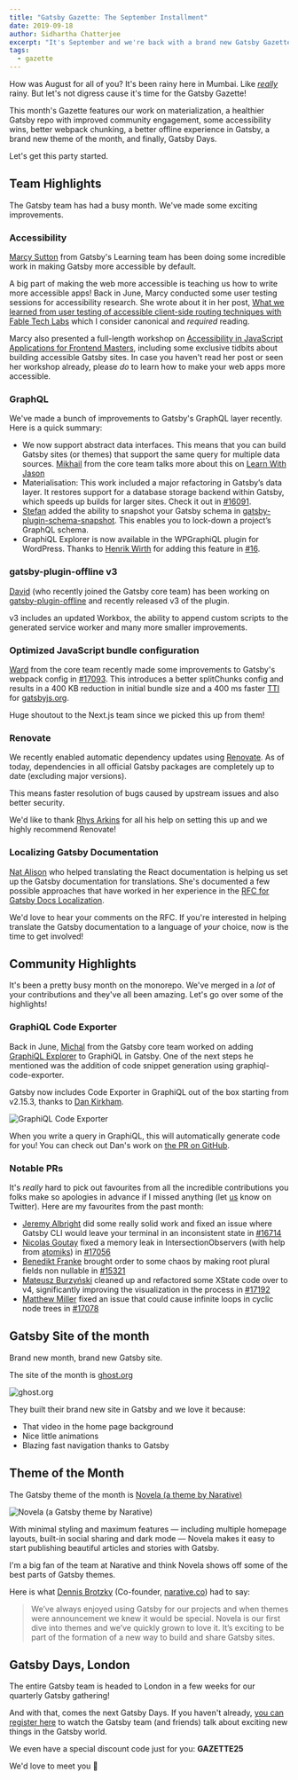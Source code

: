 ```yaml
---
title: "Gatsby Gazette: The September Installment"
date: 2019-09-18
author: Sidhartha Chatterjee
excerpt: "It's September and we're back with a brand new Gatsby Gazette, this time featuring a theme of the month, an RFC to localize documentation and Gatsby Days"
tags:
  - gazette
---
```


How was August for all of you? It's been rainy here in Mumbai. Like [_really_](https://qz.com/india/1703369/photos-of-mumbai-rains-and-floods-amid-indian-monsoons/) rainy. But let's not digress cause it's time for the Gatsby Gazette!

This month's Gazette features our work on materialization, a healthier Gatsby repo with improved community engagement, some accessibility wins, better webpack chunking, a better offline experience in Gatsby, a brand new theme of the month, and finally, Gatsby Days.

Let's get this party started.

## Team Highlights

The Gatsby team has had a busy month. We've made some exciting improvements.

### Accessibility

[Marcy Sutton](https://twitter.com/marcysutton) from Gatsby's Learning team has been doing some incredible work in making Gatsby more accessible by default.

A big part of making the web more accessible is teaching us how to write more accessible apps! Back in June, Marcy conducted some user testing sessions for accessibility research. She wrote about it in her post, [What we learned from user testing of accessible client-side routing techniques with Fable Tech Labs](https://www.gatsbyjs.org/blog/2019-07-11-user-testing-accessible-client-routing/) which I consider canonical and _required_ reading.

Marcy also presented a full-length workshop on [Accessibility in JavaScript Applications for Frontend Masters](https://frontendmasters.com/workshops/javascript-accessibility/), including some exclusive tidbits about building accessible Gatsby sites. In case you haven't read her post or seen her workshop already, please _do_ to learn how to make your web apps more accessible.

### GraphQL

We've made a bunch of improvements to Gatsby's GraphQL layer recently. Here is a quick summary:

- We now support abstract data interfaces. This means that you can build Gatsby sites (or themes) that support the same query for multiple data sources. [Mikhail](https://twitter.com/freiksenet) from the core team talks more about this on [Learn With Jason](https://www.youtube.com/watch?v=ALspNtrOqDk)
- Materialisation: This work included a major refactoring in Gatsby’s data layer. It restores support for a database storage backend within Gatsby, which speeds up builds for larger sites. Check it out in [#16091](https://github.com/gatsbyjs/gatsby/pull/16091).
- [Stefan](https://github.com/stefanprobst) added the ability to snapshot your Gatsby schema in [gatsby-plugin-schema-snapshot](https://www.gatsbyjs.org/packages/gatsby-plugin-schema-snapshot/). This enables you to lock-down a project’s GraphQL schema.
- GraphiQL Explorer is now available in the WPGraphiQL plugin for WordPress. Thanks to [Henrik Wirth](https://github.com/henrikwirth) for adding this feature in [#16](https://github.com/wp-graphql/wp-graphiql/pull/16).

### gatsby-plugin-offline v3

[David](https://twitter.com/davidbailey00) (who recently joined the Gatsby core team) has been working on [gatsby-plugin-offline](https://www.gatsbyjs.org/packages/gatsby-plugin-offline/) and recently released v3 of the plugin.

v3 includes an updated Workbox, the ability to append custom scripts to the generated service worker and many more smaller improvements.

### Optimized JavaScript bundle configuration

[Ward](https://twitter.com/wardpeet) from the core team recently made some improvements to Gatsby's webpack config in [#17093](https://github.com/gatsbyjs/gatsby/pull/17093). This introduces a better splitChunks config and results in a 400 KB reduction in initial bundle size and a 400 ms faster [TTI](https://developers.google.com/web/tools/lighthouse/audits/time-to-interactive) for [gatsbyjs.org](https://gatsbyjs.org).

Huge shoutout to the Next.js team since we picked this up from them!

### Renovate

We recently enabled automatic dependency updates using [Renovate](https://renovatebot.com/). As of today, dependencies in all official Gatsby packages are completely up to date (excluding major versions).

This means faster resolution of bugs caused by upstream issues and also better security.

We'd like to thank [Rhys Arkins](https://twitter.com/rarkins) for all his help on setting this up and we highly recommend Renovate!

### Localizing Gatsby Documentation

[Nat Alison](https://twitter.com/tesseralis) who helped translating the React documentation is helping us set up the Gatsby documentation for translations. She's documented a few possible approaches that have worked in her experience in the [RFC for Gatsby Docs Localization](https://github.com/gatsbyjs/rfcs/pull/42).

We'd love to hear your comments on the RFC. If you're interested in helping translate the Gatsby documentation to a language of _your_ choice, now is the time to get involved!

## Community Highlights

It's been a pretty busy month on the monorepo. We've merged in a _lot_ of your contributions and they've all been amazing. Let's go over some of the highlights!

### GraphiQL Code Exporter

Back in June, [Michal](https://twitter.com/mipiechowiak) from the Gatsby core team worked on adding [GraphiQL Explorer](https://github.com/OneGraph/graphiql-explorer) to GraphiQL in Gatsby. One of the next steps he mentioned was the addition of code snippet generation using graphiql-code-exporter.

Gatsby now includes Code Exporter in GraphiQL out of the box starting from v2.15.3, thanks to [Dan Kirkham](https://twitter.com/herecydev).

![GraphiQL Code Exporter](./2019-09-1308.05.19.gif)

When you write a query in GraphiQL, this will automatically generate code for you! You can check out Dan's work on [the PR on GitHub](https://github.com/gatsbyjs/gatsby/pull/17120).

### Notable PRs

It's _really_ hard to pick out favourites from all the incredible contributions you folks make so apologies in advance if I missed anything (let [us](https://twitter.com/gatsbyjs) know on Twitter). Here are my favourites from the past month:

- [Jeremy Albright](https://github.com/Js-Brecht) did some really solid work and fixed an issue where Gatsby CLI would leave your terminal in an inconsistent state in [#16714](https://github.com/gatsbyjs/gatsby/pull/16714)
- [Nicolas Goutay](https://github.com/phacks) fixed a memory leak in IntersectionObservers (with help from [atomiks](https://github.com/atomiks)) in [#17056](https://github.com/gatsbyjs/gatsby/pull/17056)
- [Benedikt Franke](https://github.com/spawnia) brought order to some chaos by making root plural fields non nullable in [#15321](https://github.com/gatsbyjs/gatsby/pull/15321)
- [Mateusz Burzyński](https://github.com/Andarist) cleaned up and refactored some XState code over to v4, significantly improving the visualization in the process in [#17192](https://github.com/gatsbyjs/gatsby/pull/17192)
- [Matthew Miller](https://github.com/me4502) fixed an issue that could cause infinite loops in cyclic node trees in [#17078](https://github.com/gatsbyjs/gatsby/pull/17078)

## Gatsby Site of the month

Brand new month, brand new Gatsby site.

The site of the month is [ghost.org](https://ghost.org)

![ghost.org](./ghost.org_.png)

They built their brand new site in Gatsby and we love it because:

- That video in the home page background
- Nice little animations
- Blazing fast navigation thanks to Gatsby

## Theme of the Month

The Gatsby theme of the month is [Novela (a theme by Narative)](https://github.com/narative/gatsby-theme-novela)

![Novela (a Gatsby theme by Narative)](./gatsby-theme-novela-hero.jpg)

With minimal styling and maximum features — including multiple homepage layouts, built-in social sharing and dark mode — Novela makes it easy to start publishing beautiful articles and stories with Gatsby.

I'm a big fan of the team at Narative and think Novela shows off some of the best parts of Gatsby themes.

Here is what [Dennis Brotzky](https://twitter.com/_brotzky) (Co-founder, [narative.co](https://www.narative.co/)) had to say:

> We’ve always enjoyed using Gatsby for our projects and when themes were announcement we knew it would be special. Novela is our first dive into themes and we’ve quickly grown to love it. It’s exciting to be part of the formation of a new way to build and share Gatsby sites.

## Gatsby Days, London

The entire Gatsby team is headed to London in a few weeks for our quarterly Gatsby gathering!

And with that, comes the next Gatsby Days. If you haven't already, [you can register here](https://www.gatsbyjs.com/resources/gatsby-days/) to watch the Gatsby team (and friends) talk about exciting new things in the Gatsby world.

We even have a special discount code just for you: **GAZETTE25**

We'd love to meet you 💜
